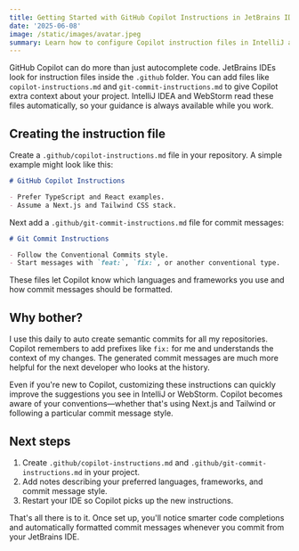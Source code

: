 ```yaml
---
title: Getting Started with GitHub Copilot Instructions in JetBrains IDEs
date: '2025-06-08'
image: /static/images/avatar.jpeg
summary: Learn how to configure Copilot instruction files in IntelliJ and WebStorm for better code suggestions and automatic semantic commits.
---
```


GitHub Copilot can do more than just autocomplete code. JetBrains IDEs look for instruction files inside the `.github` folder. You can add files like `copilot-instructions.md` and `git-commit-instructions.md` to give Copilot extra context about your project. IntelliJ IDEA and WebStorm read these files automatically, so your guidance is always available while you work.

## Creating the instruction file

Create a `.github/copilot-instructions.md` file in your repository. A simple example might look like this:

```md
# GitHub Copilot Instructions

- Prefer TypeScript and React examples.
- Assume a Next.js and Tailwind CSS stack.
```

Next add a `.github/git-commit-instructions.md` file for commit messages:

```md
# Git Commit Instructions

- Follow the Conventional Commits style.
- Start messages with `feat:`, `fix:`, or another conventional type.
```

These files let Copilot know which languages and frameworks you use and how commit messages should be formatted.

## Why bother?

I use this daily to auto create semantic commits for all my repositories. Copilot remembers to add prefixes like `fix:` for me and understands the context of my changes. The generated commit messages are much more helpful for the next developer who looks at the history.

Even if you're new to Copilot, customizing these instructions can quickly improve the suggestions you see in IntelliJ or WebStorm. Copilot becomes aware of your conventions—whether that's using Next.js and Tailwind or following a particular commit message style.

## Next steps

1. Create `.github/copilot-instructions.md` and `.github/git-commit-instructions.md` in your project.
2. Add notes describing your preferred languages, frameworks, and commit message style.
3. Restart your IDE so Copilot picks up the new instructions.

That's all there is to it. Once set up, you'll notice smarter code completions and automatically formatted commit messages whenever you commit from your JetBrains IDE.
